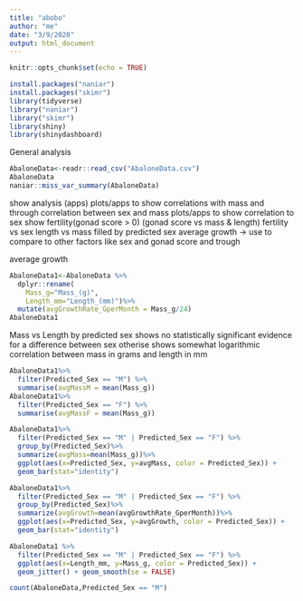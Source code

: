 ```yaml
---
title: "abobo"
author: "me"
date: "3/9/2020"
output: html_document
---
```


```r
knitr::opts_chunk$set(echo = TRUE)
```

```r
install.packages("naniar")
install.packages("skimr")
library(tidyverse)
library("naniar")
library("skimr")
library(shiny)
library(shinydashboard)
```
General analysis
```r
AbaloneData<-readr::read_csv("AbaloneData.csv")
AbaloneData
naniar::miss_var_summary(AbaloneData)
```
show analysis (apps)
    plots/apps to show correlations with mass and through
    correlation between sex and mass
    plots/apps to show correlation to sex
    show fertility(gonad score > 0)
      (gonad score vs mass & length)
      fertility vs sex
      length vs mass filled by predicted sex
      average growth -> use to compare to other factors like sex and gonad score and trough

 average growth
```r
AbaloneData1<-AbaloneData %>%
  dplyr::rename(
    Mass_g="Mass_(g)",
    Length_mm="Length_(mm)")%>%
  mutate(avgGrowthRate_GperMonth = Mass_g/24)
AbaloneData1
```
Mass vs Length by predicted sex shows no statistically significant evidence for a difference between sex
otherise shows somewhat logarithmic correlation between mass in grams and length in mm
```r
AbaloneData1%>%
  filter(Predicted_Sex == "M") %>%
  summarise(avgMassM = mean(Mass_g))
AbaloneData1%>%
  filter(Predicted_Sex == "F") %>%
  summarise(avgMassF = mean(Mass_g))
```
```r
AbaloneData1%>%
  filter(Predicted_Sex == "M" | Predicted_Sex == "F") %>%
  group_by(Predicted_Sex)%>%
  summarize(avgMass=mean(Mass_g))%>%
  ggplot(aes(x=Predicted_Sex, y=avgMass, color = Predicted_Sex)) +
  geom_bar(stat="identity")
```
```r
AbaloneData1%>%
  filter(Predicted_Sex == "M" | Predicted_Sex == "F") %>%
  group_by(Predicted_Sex)%>%
  summarize(avgGrowth=mean(avgGrowthRate_GperMonth))%>%
  ggplot(aes(x=Predicted_Sex, y=avgGrowth, color = Predicted_Sex)) +
  geom_bar(stat="identity")
```

```r
AbaloneData1 %>% 
  filter(Predicted_Sex == "M" | Predicted_Sex == "F") %>%
  ggplot(aes(x=Length_mm, y=Mass_g, color = Predicted_Sex)) +
  geom_jitter() + geom_smooth(se = FALSE)
```
```r
count(AbaloneData,Predicted_Sex == "M")
```




